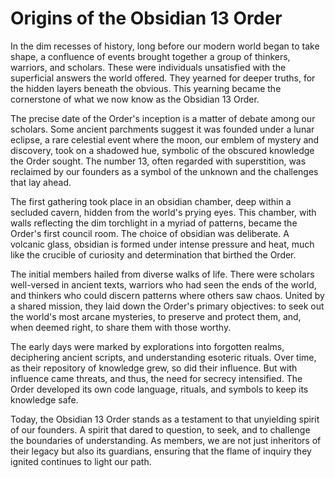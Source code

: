 # Origins of the Obsidian 13 Order

In the dim recesses of history, long before our modern world began to take shape, a confluence of events brought together a group of thinkers, warriors, and scholars. These were individuals unsatisfied with the superficial answers the world offered. They yearned for deeper truths, for the hidden layers beneath the obvious. This yearning became the cornerstone of what we now know as the Obsidian 13 Order.

The precise date of the Order's inception is a matter of debate among our scholars. Some ancient parchments suggest it was founded under a lunar eclipse, a rare celestial event where the moon, our emblem of mystery and discovery, took on a shadowed hue, symbolic of the obscured knowledge the Order sought. The number 13, often regarded with superstition, was reclaimed by our founders as a symbol of the unknown and the challenges that lay ahead.

The first gathering took place in an obsidian chamber, deep within a secluded cavern, hidden from the world's prying eyes. This chamber, with walls reflecting the dim torchlight in a myriad of patterns, became the Order's first council room. The choice of obsidian was deliberate. A volcanic glass, obsidian is formed under intense pressure and heat, much like the crucible of curiosity and determination that birthed the Order.

The initial members hailed from diverse walks of life. There were scholars well-versed in ancient texts, warriors who had seen the ends of the world, and thinkers who could discern patterns where others saw chaos. United by a shared mission, they laid down the Order's primary objectives: to seek out the world's most arcane mysteries, to preserve and protect them, and, when deemed right, to share them with those worthy.

The early days were marked by explorations into forgotten realms, deciphering ancient scripts, and understanding esoteric rituals. Over time, as their repository of knowledge grew, so did their influence. But with influence came threats, and thus, the need for secrecy intensified. The Order developed its own code language, rituals, and symbols to keep its knowledge safe.

Today, the Obsidian 13 Order stands as a testament to that unyielding spirit of our founders. A spirit that dared to question, to seek, and to challenge the boundaries of understanding. As members, we are not just inheritors of their legacy but also its guardians, ensuring that the flame of inquiry they ignited continues to light our path.